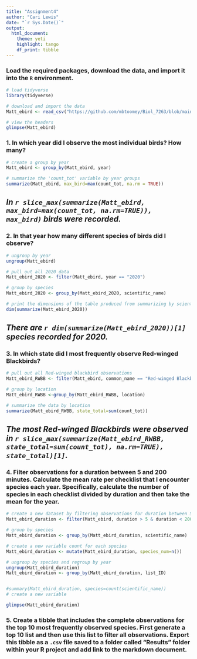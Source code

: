 ```yaml
---
title: "Assignment4"
author: "Cari Lewis"
date: "`r Sys.Date()`"
output: 
  html_document:
    theme: yeti
    highlight: tango
    df_print: tibble
---
```

  
### Load the required packages, download the data, and import it into the `R` environment.  
  
```R
# load tidyverse
library(tidyverse)

# download and import the data
Matt_ebird <- read_csv("https://github.com/mbtoomey/Biol_7263/blob/main/Data/MBT_ebird.csv?raw=true")

# view the headers
glimpse(Matt_ebird)
```

### 1. In which year did I observe the most individual birds? How many?  
  
```R
# create a group by year
Matt_ebird <- group_by(Matt_ebird, year)

# summarize the 'count_tot' variable by year groups
summarize(Matt_ebird, max_bird=max(count_tot, na.rm = TRUE))
```

## *In `r slice_max(summarize(Matt_ebird, max_bird=max(count_tot, na.rm=TRUE)), max_bird)` birds were recorded.*

### 2. In that year how many different species of birds did I observe?  
  
```R
# ungroup by year
ungroup(Matt_ebird)

# pull out all 2020 data
Matt_ebird_2020 <- filter(Matt_ebird, year == "2020")

# group by species
Matt_ebird_2020 <- group_by(Matt_ebird_2020, scientific_name)

# print the dimensions of the table produced from summarizing by scientific name
dim(summarize(Matt_ebird_2020))
```
  
## *There are `r dim(summarize(Matt_ebird_2020))[1]` species recorded for 2020.*
  
### 3. In which state did I most frequently observe Red-winged Blackbirds?  
  
```R
# pull out all Red-winged blackbird observations
Matt_ebird_RWBB <- filter(Matt_ebird, common_name == "Red-winged Blackbird")

# group by location
Matt_ebird_RWBB <-group_by(Matt_ebird_RWBB, location)

# summarize the data by location
summarize(Matt_ebird_RWBB, state_total=sum(count_tot))
```
  
## *The most Red-winged Blackbirds were observed in `r slice_max(summarize(Matt_ebird_RWBB, state_total=sum(count_tot), na.rm=TRUE), state_total)[1]`.*
### 4. Filter observations for a duration between 5 and 200 minutes. Calculate the mean rate per checklist that I encounter species each year. Specifically, calculate the number of species in each checklist divided by duration and then take the mean for the year.  
  
```r
# create a new dataset by filtering observations for duration between 5-200 minutes
Matt_ebird_duration <- filter(Matt_ebird, duration > 5 & duration < 200)

# group by species
Matt_ebird_duration <- group_by(Matt_ebird_duration, scientific_name)

# create a new variable count for each species
Matt_ebird_duration <- mutate(Matt_ebird_duration, species_num=n())

# ungroup by species and regroup by year
ungroup(Matt_ebird_duration)
Matt_ebird_duration <- group_by(Matt_ebird_duration, list_ID)


#summary(Matt_ebird_duration, species=count(scientific_name))
# create a new variable 

glimpse(Matt_ebird_duration)
```

### 5. Create a tibble that includes the complete observations for the top 10 most frequently observed species. First generate a top 10 list and then use this list to filter all observations. Export this tibble as a `.csv` file saved to a folder called “Results” folder within your R project and add link to the markdown document.  
  
